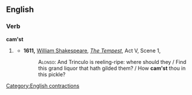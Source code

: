 ==English==

===Verb===
'''cam'st'''

# {{obsolete}} {{past of|[[come]]}}
#* '''1611,''' [[w:William Shakespeare|William Shakespeare]], ''[[s:The Tempest|The Tempest]]'', Act V, Scene 1,
#*:<span style="font-variant:small-caps">Alonso:</span> And Trinculo is reeling-ripe: where should they / Find this grand liquor that hath gilded them? / How '''cam'st''' thou in this pickle?

[[Category:English contractions]]